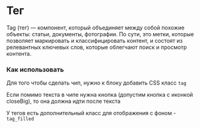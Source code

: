 
<Meta of={TagStories} />

# Тег

Tag (тег) — компонент, который объединяет между собой похожие объекты: статьи, документы, фотографии. По сути, это метки, которые позволяет маркировать и классифицировать контент, и состоят из релевантных ключевых слов, которые облегчают поиск и просмотр контента.

### Как использовать

Для того чтобы сделать чип, нужно к блоку добавить CSS класс `tag`

Если помимо текста в чипе нужна кнопка (допустим кнопка с иконкой closeBig), то она должна идти после текста

У тегов есть дополнительный класс для отображения с фоном - `tag_filled`
